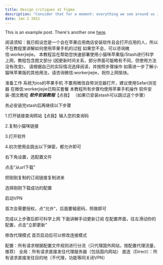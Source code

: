 ```yaml
---
title: Design critiques at Figma
description: "Consider that for a moment: everything we see around us is assumed to have had a cause and is contingent upon."
date: Jan 2 2021
---
```


This is an example post. There's another one [here](/posts/example-post).

阅读须知：我已假设您是一个会在苹果应用商店安装软件且会打开应用的人，所以不在教程里讲解如何使用苹果手机的过程
如果您不会，可以咨询微信:workerjiejie。
本教程旨在帮助您快速部署使用小猫咪苹果版/Stash进行科学上网，教程包含图文部分
(因更新时间关系，部分界面可能略有不同，但使用方法没有改变)，
请根据自己的实际情况选择阅读，并按照步骤操作
如需进一步了解小猫咪苹果版的其他用法，请咨询微信:workerjiejie，祝你上网愉快。

准备工作
系统为ios的苹果手机
不要用微信自带浏览器打开，建议使用Safari浏览器
在微信:workerjiejie已购买套餐
本教程所有步骤均使用苹果手机操作
软件安装-图文教程
***软件安装教程***【点我】
（如果已安装stash可以跳过这个步骤）

务必安装完stash后再继续以下步骤

1.打开链接查询网站【点我】输入您的查询码


2.复制小猫咪链接


3.打开软件


4.初次使用会跳出以下弹窗，都允许即可



右下角设置，选配置文件


点击“从url下载”


把刚刚复制的订阅链接复制进来


选择刚刚下载成功的配置


启动VPN


首次会需要授权，点“允许”，后面要输密码，照做即可


完成以上步骤后即可科学上网
下面讲解手动更新订阅
在配置界面，往左滑动你的配置，点击“立即更新”


修改代理模式
首页启动后可以修改连接模式


配置：所有请求根据配置文件规则进行分流（只代理国外网站，按配置代理流量，推荐）
全局：所有请求直接发往代理服务器（包括国内网站）
直连（Direct）：所有请求直接发往目的地（不代理，功能等同关闭VPN）
